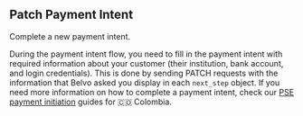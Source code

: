 ## Patch Payment Intent

Complete a new payment intent.


During the payment intent flow, you need to fill in the payment intent with required information about your customer (their institution, bank account, and login credentials). This is done by sending PATCH requests with the information that Belvo asked you display in each `next_step` object. If you need more information on how to complete a payment intent, check our <a href="https://developers.belvo.com/docs/colombia-pse#payment-intents" target="_blank">PSE payment initiation</a> guides for  🇨🇴 Colombia.

